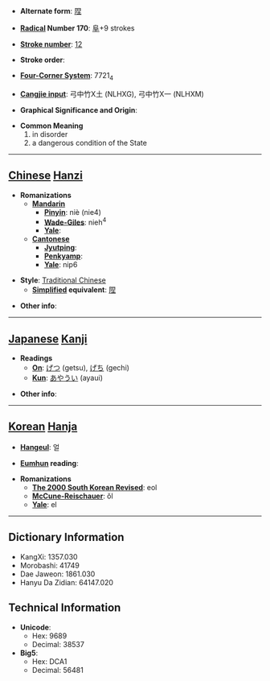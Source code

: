 * '''Alternate form''': [[陧]]

* '''[[Wiktionary:Chinese radical index| Radical]] Number 170''': [[Wiktionary:Chinese radical index 阜|阜]]+9 strokes

* '''[[Wiktionary:Chinese total strokes index|Stroke number]]''': [[Wiktionary:Chinese total strokes index 12|12]]

* '''Stroke order''': 

* '''[[Wiktionary:Chinese four corner index|Four-Corner System]]''': 7721<sub>4</sub>

* '''[[Wiktionary:Chinese Cangjie index|Cangjie input]]''': 弓中竹X土 (NLHXG), 弓中竹X一 (NLHXM)

* '''Graphical Significance and Origin''': 

* '''Common Meaning'''
*#in disorder
*# a dangerous condition of the State


----

== [[Chinese]] [[Hanzi]] ==

* '''Romanizations'''
** '''[[Mandarin]]'''
*** '''[[Pinyin]]''': niè (nie4)
*** '''[[Wade-Giles]]''': nieh<sup>4</sup>
*** '''[[Yale]]''': 
** '''[[Cantonese]]'''
*** '''[[Jyutping]]''':
*** '''[[Penkyamp]]''': 
*** '''[[Yale]]''': nip6

* '''Style''': [[Traditional Chinese]] 
** '''[[Simplified Chinese|Simplified]] equivalent''': [[陧]]

* '''Other info''': 

----

== [[Japanese]] [[Kanji]] ==

* '''Readings'''
** '''[[On]]''': [[げつ]] (getsu), [[げち]] (gechi)
** '''[[Kun]]''': [[あやうい]] (ayaui)

* '''Other info''':  

----

== [[Korean]] [[Hanja]] ==

* '''[[Hangeul]]''': 얼

* '''[[Eumhun]] reading''': 

* '''Romanizations'''
** '''[[The 2000 South Korean Revised Romanization|The 2000 South Korean Revised]]''': eol
** '''[[McCune-Reischauer]]''': ŏl
** '''[[Yale]]''': el

----

== Dictionary Information ==

* KangXi: 1357.030
* Morobashi: 41749
* Dae Jaweon: 1861.030
* Hanyu Da Zidian: 64147.020

== Technical Information ==

* '''Unicode''':
** Hex: 9689
** Decimal: 38537
* '''Big5''':
** Hex: DCA1
** Decimal: 56481